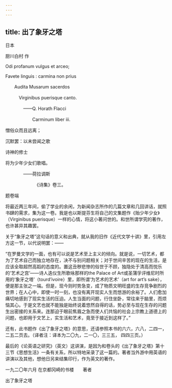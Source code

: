 ```yaml
---
---
---
```

title: 出了象牙之塔
---



日本

厨川白村 作

Odi profanum vulgus et arceo;

Favete linguis : carmina non prius

　　Audita Musarum sacerdos

　　　Virginibus puerisque canto.

　　　　——Q. Horath Flacci

　　　　　　Carminum liber iii.

憎俗众而且远离；

沉默罢：以未尝闻之歌

诗神的修士

将为少年少女们歌唱。

　　　　——荷拉调斯

　　　　　　　《诗集》卷三。

题卷端

将最近两三年间，偷了学业的余闲，为新闻杂志所作的几篇文章和几回讲话，就照书肆的需求，集为这一卷。我是也以斯提芬生将自己的文集题作《贻少年少女》（Virginibus puerisque）一样的心情，将这小著问世的。和世所谓学究的著作，也许甚异其趣罢。

关于“象牙之塔”这句话的意义和出典，就从我的旧作《近代文学十讲》里，引用左方这一节，以代说明罢：——

“在罗曼文学的一面，也有可以说是艺术至上主义的倾向。就是说，一切艺术，都为了艺术自己而独立地存在，决不与别问题相关；对于世间辛苦的现在的生活，是应该全取超然高蹈的态度的。置这丑秽悲惨的俗世于不顾，独隐处于清高而悦乐的‘艺术之宫’——诗人迭仪生所歌咏那样的the Palace of Art或圣蒲孚评维尼时所用的‘象牙之塔’（tourd’ivoire）里，即所谓‘为艺术的艺术’（art for art’s sake），便是那主张之一端。但是，现今则时势急变，成了物质文明旺盛的生存竞争剧烈的世界；在人心中，即使一时一刻，也没有离开现实人生而悠游的余裕了。人们愈加痛切地感到了现实生活的压迫。人生当面的问题，行住坐卧，常往来于脑里，而烦恼其心。于是文艺也就不能独是始终说着悠然自得的话，势必至与现在生存的问题生出密接的关系来。连那迫于眼前焦眉之急而使人们共恼的社会上宗教上道德上的问题，也即用于文艺上，实生活和艺术，竟至于接近到这样了。”

还有，此书题作《出了象牙之塔》的意思，还请参照本书的六六，六八，二四一，二五二页去。（译者注：译本为二〇九，二一〇，三三五， 四四三页。）

最后的《论英语之研究》（英文）这讲演，是因为和卷头的《出了象牙之塔》第十三节《思想生活》一条有关系，所以特地采录了这一篇的。著者当外游中用英语的讲演以及其他，想他日另来结集印行，作为英文的著作。

一九二〇年六月 在京都冈崎的书楼　　著者

出了象牙之塔
